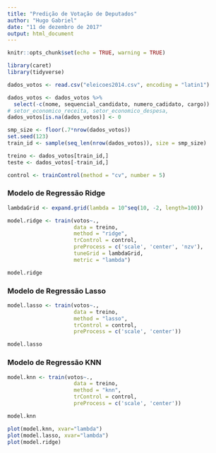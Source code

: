 ```yaml
---
title: "Predição de Votação de Deputados"
author: "Hugo Gabriel"
date: "11 de dezembro de 2017"
output: html_document
---
```


```r
knitr::opts_chunk$set(echo = TRUE, warning = TRUE)

library(caret)
library(tidyverse)
```

```r
dados_votos <- read.csv("eleicoes2014.csv", encoding = "latin1")

dados_votos <- dados_votos %>%
  select(-c(nome, sequencial_candidato, numero_cadidato, cargo))
# setor_economico_receita, setor_economico_despesa, 
dados_votos[is.na(dados_votos)] <- 0
```

```r
smp_size <- floor(.7*nrow(dados_votos))
set.seed(123)
train_id <- sample(seq_len(nrow(dados_votos)), size = smp_size)

treino <- dados_votos[train_id,]
teste <- dados_votos[-train_id,]

control <- trainControl(method = "cv", number = 5)
```

### Modelo de Regressão Ridge

```r
lambdaGrid <- expand.grid(lambda = 10^seq(10, -2, length=100))

model.ridge <- train(votos~., 
                     data = treino,
                     method = "ridge",
                     trControl = control,
                     preProcess = c('scale', 'center', 'nzv'),
                     tuneGrid = lambdaGrid,
                     metric = "lambda")

model.ridge
```

### Modelo de Regressão Lasso

```r
model.lasso <- train(votos~., 
                     data = treino,
                     method = "lasso",
                     trControl = control,
                     preProcess = c('scale', 'center'))

model.lasso
```

### Modelo de Regressão KNN

```r
model.knn <- train(votos~., 
                     data = treino,
                     method = "knn",
                     trControl = control,
                     preProcess = c('scale', 'center'))

model.knn

plot(model.knn, xvar="lambda")
plot(model.lasso, xvar="lambda")
plot(model.ridge)
```